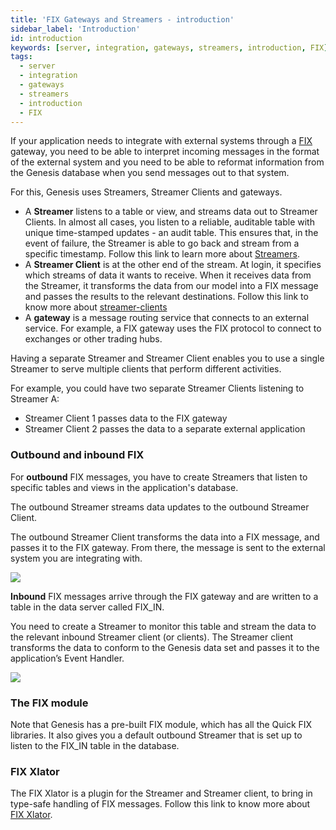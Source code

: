 ```yaml
---
title: 'FIX Gateways and Streamers - introduction'
sidebar_label: 'Introduction'
id: introduction
keywords: [server, integration, gateways, streamers, introduction, FIX]
tags:
  - server
  - integration
  - gateways
  - streamers
  - introduction
  - FIX
---
```

If your application needs to integrate with external systems through a [FIX](https://www.fixtrading.org/) gateway, you need to be able to interpret incoming messages in the format of the external system and you need to be able to reformat information from the Genesis database when you send messages out to that system.

For this, Genesis uses Streamers, Streamer Clients and gateways.

* A **Streamer** listens to a table or view, and streams data out to Streamer Clients. In almost all cases, you listen to a reliable, auditable table with unique time-stamped updates - an audit table. This ensures that, in the event of failure, the Streamer is able to go back and stream from a specific timestamp.
  Follow this link to learn more about [Streamers](/03_server/11_integration/04_gateways-and-streamers/03_streamer.mdx).
* A **Streamer Client** is at the other end of the stream. At login, it specifies which streams of data it wants to receive. When it receives data from the Streamer, it transforms the data from our model into a FIX message and passes the results to the relevant destinations.
  Follow this link to know more about [streamer-clients](/03_server/11_integration/04_gateways-and-streamers/04_streamer-client.mdx)
* A **gateway** is a message routing service that connects to an external service. For example, a FIX gateway uses the FIX protocol to connect to exchanges or other trading hubs.

Having a separate Streamer and Streamer Client enables you to use a single Streamer to serve multiple clients that perform different activities.

For example, you could have two separate Streamer Clients listening to Streamer A:

* Streamer Client 1 passes data to the FIX gateway
* Streamer Client 2 passes the data to a separate external application

### Outbound and inbound FIX

For **outbound** FIX messages, you have to create Streamers that listen to specific tables and views in the application's database.

The outbound Streamer streams data updates to the outbound Streamer Client.

The outbound Streamer Client transforms the data into a FIX message, and passes it to the FIX gateway. From there, the message is sent to the external system you are integrating with.

![](/img/fixout.png)

**Inbound** FIX messages arrive through the FIX gateway and are written to a table in the data server called FIX_IN.

You need to create a Streamer to monitor this table and stream the data to the relevant inbound Streamer client (or clients). The Streamer client transforms the data to conform to the Genesis data set and passes it to the application’s Event Handler.

![](/img/fixin.png)

### The FIX module

Note that Genesis has a pre-built FIX module, which has all the Quick FIX libraries. It also gives you a default outbound Streamer that is set up to listen to the FIX_IN table in the database.

### FIX Xlator
The FIX Xlator is a plugin for the Streamer and Streamer client, to bring in type-safe handling of FIX messages.
Follow this link to know more about [FIX Xlator](/03_server/11_integration/04_gateways-and-streamers/05_fix-xlator.mdx).

